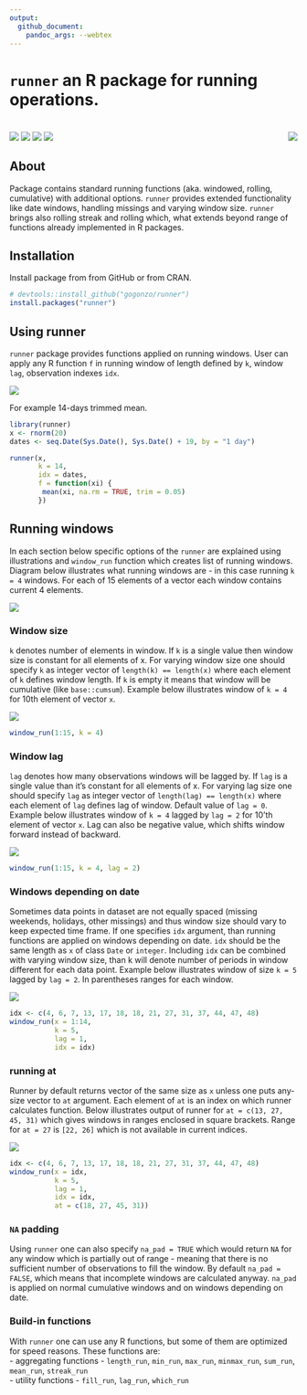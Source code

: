 ```yaml
---
output:
  github_document:
    pandoc_args: --webtex
---
```


# `runner` an R package for running operations.

# <img src="man/figures/hexlogo.png" align="right" />

[![](https://cranlogs.r-pkg.org/badges/runner)](https://CRAN.R-project.org/package=runner)
[![](https://travis-ci.org/gogonzo/runner.svg?branch=master)](https://travis-ci.org/gogonzo/runner)
[![](https://ci.appveyor.com/api/projects/status/github/gogonzo/runner?branch=master&svg=true)](https://ci.appveyor.com/project/gogonzo/runner)
[![](https://codecov.io/gh/gogonzo/runner/branch/master/graph/badge.svg)](https://codecov.io/gh/gogonzo/runner/branch/master)


## About
Package contains standard running functions (aka. windowed, rolling, cumulative)
with additional options. `runner` provides extended functionality like date 
windows, handling missings and varying window size. `runner` brings also rolling 
streak and rolling which, what extends beyond range of functions already 
implemented in R packages.

## Installation

Install package from from GitHub or from CRAN.

```r
# devtools::install_github("gogonzo/runner")
install.packages("runner")
```

## Using runner
`runner` package provides functions applied on running windows. User can apply 
any R function `f` in running window of length defined by `k`, window `lag`, 
observation indexes `idx`.

![](man/figures/using_runner.png)

For example 14-days trimmed mean.
```r
library(runner)
x <- rnorm(20)
dates <- seq.Date(Sys.Date(), Sys.Date() + 19, by = "1 day")

runner(x, 
       k = 14, 
       idx = dates, 
       f = function(xi) {
        mean(xi, na.rm = TRUE, trim = 0.05)
       })
```


## Running windows
In each section below specific options of the `runner` are explained using
illustrations and `window_run` function which creates list of running windows.
Diagram below illustrates what running windows are - in this case running `k = 4` 
windows. For each of 15 elements of a vector each window contains current 4 elements. 

![](man/figures/running_windows_explain.png)



### Window size
`k` denotes number of elements in window. If `k` is a single value then window 
size is constant for all elements of x. For varying window size one should specify 
`k` as integer vector of `length(k) == length(x)` where each element of `k` 
defines window length. If `k` is empty it means that window will be cumulative 
(like `base::cumsum`). Example below illustrates window of `k = 4` for 10th 
element of vector `x`.  

![](man/figures/constant_window.png)

```r
window_run(1:15, k = 4)
```

### Window lag
`lag` denotes how many observations windows will be lagged by. If `lag` is a 
single value than it's constant for all elements of x. For varying lag size one 
should specify `lag` as integer vector of `length(lag) == length(x)` where each 
element of `lag` defines lag of window. Default value of `lag = 0`. Example 
below illustrates window of `k = 4` lagged by `lag = 2` for 10'th element of 
vector `x`. Lag can also be negative value, which shifts window forward instead 
of backward.

![](man/figures/lagged_window_k_lag.png)
```r
window_run(1:15, k = 4, lag = 2)
```

### Windows depending on date
Sometimes data points in dataset are not equally spaced (missing weekends, 
holidays, other missings) and thus window size should vary to keep expected time
frame.  If one specifies `idx` argument, than running functions are applied on 
windows depending on date. `idx` should be the same length as `x` of class `Date` 
or `integer`. Including `idx` can be combined with varying window size, than k
will denote number of periods in window different for each data point. Example
below illustrates window of size `k = 5` lagged by `lag = 2`. In parentheses 
ranges for each window.

![](man/figures/running_date_windows_explain.png)

```r
idx <- c(4, 6, 7, 13, 17, 18, 18, 21, 27, 31, 37, 44, 47, 48)
window_run(x = 1:14, 
           k = 5, 
           lag = 1, 
           idx = idx)
```

### running at

Runner by default returns vector of the same size as `x` unless one puts any-size 
vector to `at` argument. Each element of `at` is an index on which runner 
calculates function. Below illustrates output of runner for `at = c(13, 27, 45, 31)` 
which gives windows in ranges enclosed in square brackets. Range for `at = 27` is
`[22, 26]` which is not available in current indices.

![](man/figures/runner_at_date.png)
```r
idx <- c(4, 6, 7, 13, 17, 18, 18, 21, 27, 31, 37, 44, 47, 48)
window_run(x = idx, 
           k = 5, 
           lag = 1, 
           idx = idx, 
           at = c(18, 27, 45, 31))
```


### `NA` padding  
Using `runner` one can also specify `na_pad = TRUE` which would return `NA` for 
any window which is partially out of range - meaning that there is no sufficient 
number of observations to fill the window. By default `na_pad = FALSE`, which 
means that incomplete windows are calculated anyway. `na_pad` is applied on 
normal cumulative windows and on windows depending on date.

### Build-in functions
With `runner` one can use any R functions, but some of them are optimized for 
speed reasons.
These functions are:  
- aggregating functions - `length_run`, `min_run`, `max_run`, `minmax_run`,
`sum_run`, `mean_run`, `streak_run`  
- utility functions - `fill_run`, `lag_run`, `which_run`
